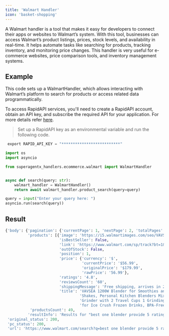 ```yaml
---
title: 'Walmart Handler'
icon: 'basket-shopping'
---
```


A Walmart handler is a tool that makes it easy for developers to connect their apps or websites to Walmart’s system.
With this tool, businesses can access Walmart’s product listings, prices, stock levels, and availability in real-time.
It helps automate tasks like searching for products, tracking inventory, and monitoring price changes.
This handler is very useful for e-commerce websites, price comparison tools, and inventory management systems.

## Example
This code sets up a WalmartHandler, which allows interacting with Walmart’s platform to search for products or access
related data programmatically.

To access RapidAPI services, you'll need to create a RapidAPI account, obtain an API key, and subscribe the required
API for your application. For more details refer <a href='https://rapidapi.com/hub' target='_blank'>here</a>.
>Set up a RapidAPI key as an environmental variable and run the following code.
```python
 export RAPID_API_KEY = "**************************"
```

```python walmart_handler.py
import os
import asyncio

from superagentx_handlers.ecommerce.walmart import WalmartHandler


async def search(query: str):
    walmart_handler = WalmartHandler()
    return await walmart_handler.product_search(query=query)

query = input("Enter your query here: ")
asyncio.run(search(query))
```

## Result
```python walmart
{'body': {'pagination': {'currentPage': 1, 'nextPage': 2, 'totalPages': 2},
          'products': [{'image': 'https://i5.walmartimages.com/seo/VAVSEA-1000W-Countertop-Blender-for-Shake-and-Smoothies-for-Ice-Crush-Fruit-Protein-Drinks-Vegetable_7357b6c5-180c-4724-a87f-6c3aa4478ea7.55c0e5952798f4cb3fa4f542e91ccce9.jpeg?odnHeight=784&odnWidth=580&odnBg=FFFFFF',
                        'isBestSeller': False,
                        'link': 'https://www.walmart.com/sp/track?bt=1&eventST=click&plmt=sp-search-middle~desktop~&pos=1&tax=4044_90548&rdf=1&rd=https%3A%2F%2Fwww.walmart.com%2Fip%2FVAVSEA-1000W-Countertop-Blender-for-Shake-and-Smoothies-for-Ice-Crush-Fruit-Protein-Drinks-Vegetable%2F5508034320%3FclassType%3DVARIANT%26adsRedirect%3Dtrue&adUid=783f604f-db6b-447c-868e-f2754d136c63&mloc=sp-search-middle&pltfm=desktop&pgId=best%20one%20blender%20provide%205%20ratings&pt=search&spQs=Bh8fdeN9dkO0SpwJt6bexW-EJPUbTycqL1ZKTTwarC0NEfhAGg0Fbpr0X-_cGvl5jvxi1R7_GdjNEpdJf2fSWVdx3hbA2qIUSzwtQ06Pfj3fQCLeitKYJzKbWWKEgyULBf0-crnzapKUG9-C85yCe0y37G3LOnPI6QWXRrLIiIyBiBBB1749_CYKqswwKpZXrTHmwuqTRSxBi7l3KJXHtcQ0UJl7hiNx8z0jcfxHQeRWi7f_DU7vNw2RhH9uWOVjkneYhOD_GK-qwlh4Wmw0kg&storeId=2038&couponState=na&bkt=ace1_11168%7Cace2_11182%7Cace3_11181%7Ccoldstart_off%7Csearch_default&classType=VARIANT',
                        'outOfStock': False,
                        'position': 1,
                        'price': {'currency': '$',
                                  'currentPrice': '$56.99',
                                  'originalPrice': '$179.99',
                                  'rawPrice': '56.99'},
                        'ratings': '4.8',
                        'reviewsCount': '60',
                        'shippingMessage': 'Free shipping, arrives in 2 days',
                        'title': 'VAVSEA 1200W Blender for Smoothies and '
                                 'Shakes, Personal Kitchen Blenders Mixer '
                                 'Grinder with 2 Travel Cups 1 Grinding Cup '
                                 'for Ice Crush Frozen Drinks, BPA-Free'}],
           'productsCount': 49,
          'resultInfo': 'Results for "best one blender provide 5 ratings"(60)'},
 'original_status': 200,
 'pc_status': 200,
 'url': 'https://www.walmart.com/search?q=best one blender provide 5 ratings'}

```